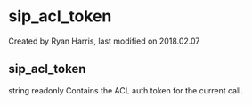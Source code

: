 
# sip_acl_token 

 Created by  Ryan Harris, last modified on 2018.02.07

## sip_acl_token

string readonly Contains the ACL auth token for the current call.


